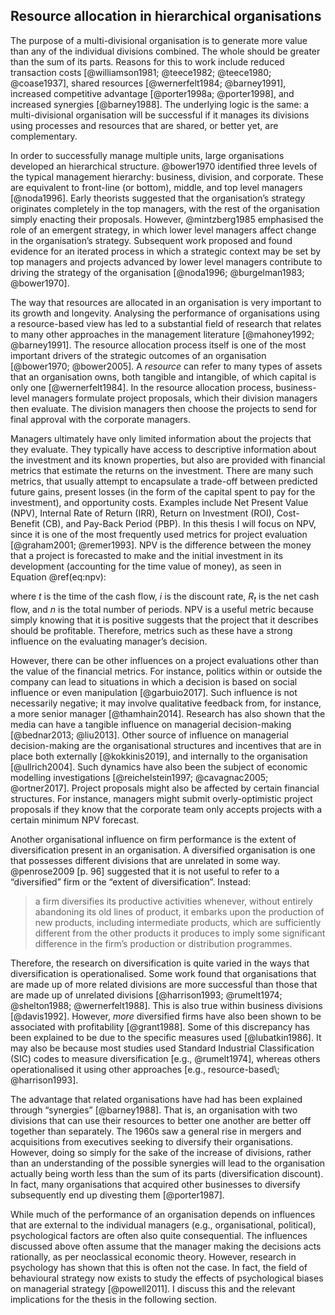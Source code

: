 ## Resource allocation in hierarchical organisations

<!-- Large organisations have hierarchies -->

The purpose of a multi-divisional organisation is to generate more value than
any of the individual divisions combined. The whole should be greater than the
sum of its parts. Reasons for this to work include reduced transaction costs
[@williamson1981; @teece1982; @teece1980; @coase1937], shared resources
[@wernerfelt1984; @barney1991], increased competitive advantage [@porter1998a;
@porter1998], and increased synergies [@barney1988]. The underlying logic is the
same: a multi-divisional organisation will be successful if it manages its
divisions using processes and resources that are shared, or better yet, are
complementary.

<!-- Managers evaluate projects to potentially invest in -->

In order to successfully manage multiple units, large organisations developed an
hierarchical structure. @bower1970 identified three levels of the typical
management hierarchy: business, division, and corporate. These are equivalent to
front-line (or bottom), middle, and top level managers [@noda1996]. Early
theorists suggested that the organisation's strategy originates completely in
the top managers, with the rest of the organisation simply enacting their
proposals. However, @mintzberg1985 emphasised the role of an emergent strategy,
in which lower level managers affect change in the organisation's strategy.
Subsequent work proposed and found evidence for an iterated process in which a
strategic context may be set by top managers and projects advanced by lower
level managers contribute to driving the strategy of the organisation
[@noda1996; @burgelman1983; @bower1970].

The way that resources are allocated in an organisation is very important to its
growth and longevity. Analysing the performance of organisations using a
resource-based view has led to a substantial field of research that relates to
many other approaches in the management literature [@mahoney1992; @barney1991].
The resource allocation process itself is one of the most important drivers of
the strategic outcomes of an organisation [@bower1970; @bower2005]. A *resource*
can refer to many types of assets that an organisation owns, both tangible and
intangible, of which capital is only one [@wernerfelt1984]. In the resource
allocation process, business-level managers formulate project proposals, which
their division managers then evaluate. The division managers then choose the
projects to send for final approval with the corporate managers.

<!-- They have limited information -->

Managers ultimately have only limited information about the projects that they
evaluate. They typically have access to descriptive information about the
investment and its known properties, but also are provided with financial
metrics that estimate the returns on the investment. There are many such
metrics, that usually attempt to encapsulate a trade-off between predicted
future gains, present losses (in the form of the capital spent to pay for the
investment), and opportunity costs. Examples include Net Present Value (NPV),
Internal Rate of Return (IRR), Return on Investment (ROI), Cost-Benefit (CB),
and Pay-Back Period (PBP). In this thesis I will focus on NPV, since it is one
of the most frequently used metrics for project evaluation [@graham2001;
@remer1993]. NPV is the difference between the money that a project is
forecasted to make and the initial investment in its development (accounting for
the time value of money), as seen in Equation \@ref(eq:npv):

\begin{equation}
\text{NPV}=\sum_{t=0}^n \frac{R_t}{(1+i)^t}, (\#eq:npv)
\end{equation}

where $t$ is the time of the cash flow, $i$ is the discount rate, $R_t$ is the
net cash flow, and $n$ is the total number of periods. NPV is a useful metric
because simply knowing that it is positive suggests that the project that it
describes should be profitable. Therefore, metrics such as these have a strong
influence on the evaluating manager's decision.

<!-- Influences on the decision -->

However, there can be other influences on a project evaluations other than the
value of the financial metrics. For instance, politics within or outside the
company can lead to situations in which a decision is based on social influence
or even manipulation [@garbuio2017]. Such influence is not necessarily negative; it may involve
qualitative feedback from, for instance, a more senior manager [@thamhain2014].
Research has also shown that the media can have a tangible influence on
managerial decision-making [@bednar2013; @liu2013]. Other source of influence on
managerial decision-making are the organisational structures and incentives that
are in place both externally [@kokkinis2019], and internally to the organisation
[@ullrich2004]. Such dynamics have also been the subject of economic modelling
investigations [@reichelstein1997; @cavagnac2005; @ortner2017]. Project
proposals might also be affected by certain financial structures. For instance,
managers might submit overly-optimistic project proposals if they know that the
corporate team only accepts projects with a certain minimum NPV forecast.

Another organisational influence on firm performance is the extent of
diversification present in an organisation. A diversified organisation is one
that possesses different divisions that are unrelated in some way. @penrose2009
[p. 96] suggested that it is not useful to refer to a "diversified" firm or the
"extent of diversification". Instead:

> a firm diversifies its productive activities whenever, without entirely
> abandoning its old lines of product, it embarks upon the production of new
> products, including intermediate products, which are sufficiently different
> from the other products it produces to imply some significant difference in
> the firm’s production or distribution programmes.

Therefore, the research on diversification is quite varied in the ways that
diversification is operationalised. Some work found that organisations that are
made up of more related divisions are more successful than those that are made
up of unrelated divisions [@harrison1993; @rumelt1974; @shelton1988;
@wernerfelt1988]. This is also true within business divisions [@davis1992].
However, *more* diversified firms have also been shown to be associated with
profitability [@grant1988]. Some of this discrepancy has been explained to be
due to the specific measures used [@lubatkin1986]. It may also be because most
studies used Standard Industrial Classification (SIC) codes to measure
diversification [e.g., @rumelt1974], whereas others operationalised it using
other approaches [e.g., resource-based\; @harrison1993].

The advantage that related organisations have had has been explained through
"synergies" [@barney1988]. That is, an organisation with two divisions that can
use their resources to better one another are better off together than
separately. The 1960s saw a general rise in mergers and acquisitions from
executives seeking to diversify their organisations. However, doing so simply
for the sake of the increase of divisions, rather than an understanding of the
possible synergies will lead to the organisation actually being worth less than
the sum of its parts (diversification discount). In fact, many organisations
that acquired other businesses to diversify subsequently end up divesting them
[@porter1987].

While much of the performance of an organisation depends on influences that are
external to the individual managers (e.g., organisational, political),
psychological factors are often also quite consequential. The influences
discussed above often assume that the manager making the decisions acts
rationally, as per neoclassical economic theory. However, research in psychology
has shown that this is often not the case. In fact, the field of behavioural
strategy now exists to study the effects of psychological biases on managerial
strategy [@powell2011]. I discuss this and the relevant implications for the
thesis in the following section.
